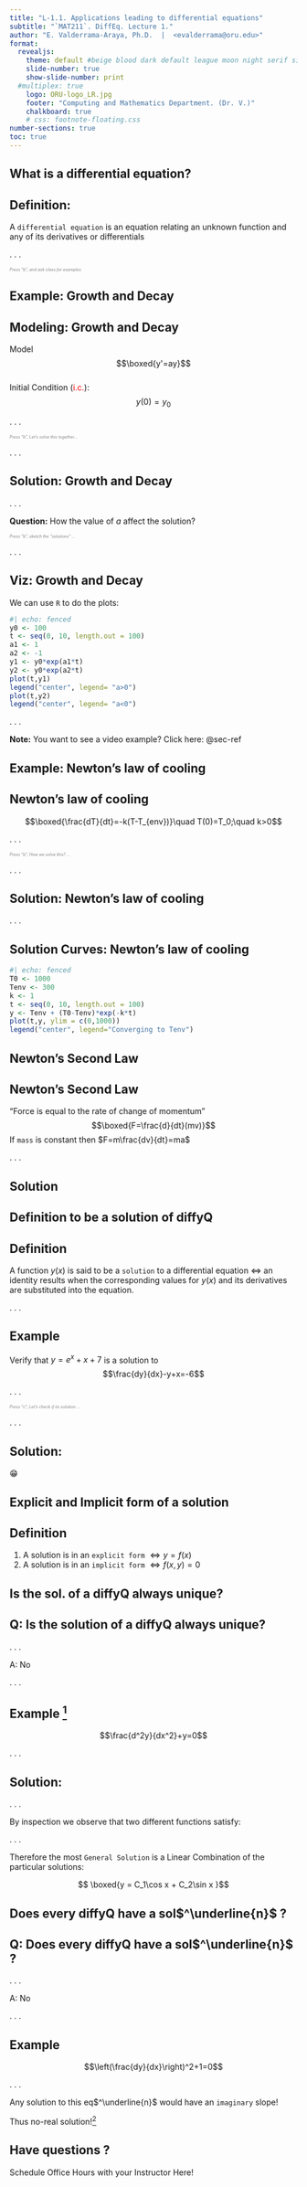 ```yaml
---
title: "L-1.1. Applications leading to differential equations"
subtitle: "`MAT211`. DiffEq. Lecture 1."
author: "E. Valderrama-Araya, Ph.D.  |  <evalderrama@oru.edu>"
format: 
  revealjs:
    theme: default #beige blood dark default league moon night serif simple sky solarized
    slide-number: true
    show-slide-number: print
  #multiplex: true
    logo: ORU-logo_LR.jpg
    footer: "Computing and Mathematics Department. (Dr. V.)"
    chalkboard: true
    # css: footnote-floating.css
number-sections: true
toc: true
---
```


## What is a differential equation? {.scrollable}

::: {.callout-tip}
## Definition:

A `differential equation` is an equation relating an unknown function and any of its derivatives or differentials
:::

. . . 

<span style="color: grey;font-size: 0.5em;">*Press "b", and ask class for examples* </span>


## Example: Growth and Decay {.scrollable}

::: {.callout-tip collapse="true"}

## Modeling: Growth and Decay

Model $$\boxed{y'=ay}$$\
Initial Condition (<span style="color: red;">i.c.</span>): $$y(0)=y_0$$
:::

. . . 

<span style="color: grey;font-size: 0.5em;">*Press "b", Let's solve this together...* </span>

. . . 

::: {.callout-caution collapse="true"}
## Solution: Growth and Decay


```{=tex}
\begin{align}
y'&=ay \\
\frac{dy}{dt} &= a y \quad{\text{(Separation of variables)}}\\
\frac{dy}{y} &= a dt \\
\int \frac{1}{y}\,dy &=\int a \,dt\\
\ln y &= at + c\\
y&=e^{at+c}\\
y&=e^{at}e^{c}\\
y(0)&=y_0\quad\text{(Initial condition)}\\
\therefore y&=y_0e^{at}
\end{align}
```

:::

. . . 

**Question:** How the value of $a$ affect the solution?

<span style="color: grey;font-size: 0.5em;">*Press "b", sketch the "solutions" ...* </span>


. . .

::: {.callout-caution collapse="true"}
## Viz: Growth and Decay

We can use `R` to do the plots:

```r
#| echo: fenced
y0 <- 100
t <- seq(0, 10, length.out = 100)
a1 <- 1
a2 <- -1
y1 <- y0*exp(a1*t)
y2 <- y0*exp(a2*t)
plot(t,y1)
legend("center", legend= "a>0")
plot(t,y2)
legend("center", legend= "a<0")
```

:::

. . . 

**Note:** You want to see a video example? Click here: @sec-ref

## Example: Newton's law of cooling {.scrollable}

::: {.callout-tip}

## Newton's law of cooling

$$\boxed{\frac{dT}{dt}=-k(T-T_{env})}\quad T(0)=T_0;\quad k>0$$
:::
. . . 

<span style="color: grey;font-size: 0.5em;">*Press "b", How we solve this? ...* </span>

. . . 

::: {.callout-caution collapse="true"}

## Solution: Newton's law of cooling

```{=tex}
\begin{align}
\int \frac{1}{T-T_{env}}dT&=\int -kdt\\
\ln (T-T_{env}) &= -kt+C\\
T-T_{env} &= e^{-kt+C}\\
T-T_{env} &= e^{-kt}e^{C}\quad\Rightarrow\text{(Initial conditions)}\\
T-T_{env} &= e^{-kt}(T_0-T_{env})\\
T&=T_{env}+(T_0-T_{env})e^{-kt}
\end{align}
```

:::

. . . 

<!-- ## Sol. Curves: Newton's law of cooling {.scrollable} -->

::: {.callout-caution collapse="true"}
## Solution Curves: Newton's law of cooling

```r
#| echo: fenced
T0 <- 1000
Tenv <- 300
k <- 1
t <- seq(0, 10, length.out = 100)
y <- Tenv + (T0-Tenv)*exp(-k*t)
plot(t,y, ylim = c(0,1000))
legend("center", legend="Converging to Tenv")
```
:::

## Newton's Second Law {.scrollable}

::: {.callout-tip}
## Newton's Second Law

"Force is equal to the rate of change of momentum" $$\boxed{F=\frac{d}{dt}(mv)}$$ If `mass` is constant then $F=m\frac{dv}{dt}=ma$
:::

. . . 

::: {.callout-caution collapse="true"}
## Solution
\begin{align}
\frac{dx^2}{dt^2}&=\frac{F(t)}{m}\\
\text{Integrating:}\\
v(t)&=v_0+\frac{1}{m}\int_0^t F(\tau)d\tau
\end{align}
:::

## Definition to be a solution of diffyQ {.scrollable}

::: {.callout-tip}
## Definition

A function $y(x)$ is said to be a `solution` to a differential equation $\Leftrightarrow$ an identity results when the corresponding values for $y(x)$ and its derivatives are substituted into the equation.
:::

. . . 

::: {.callout-caution collapse="true"}
## Example

Verify that $y=e^x+x+7$ is a solution to $$\frac{dy}{dx}-y+x=-6$$
:::

. . .

<span style="color: grey;font-size: 0.5em;">*Press "c", Let's check if its solution ...* </span>

. . .

::: {.callout-caution collapse="true"}
## Solution:

```{=tex}
\begin{align}
\frac{dy}{dx}-y+x&=-6\quad\text{(expanding the left side:)}\\
\frac{d}{dx}(e^x+x+7)-(e^x+x+7)+x&=-6\\
e^x+1-e^x-x-7+x&=-6\\
-6&=-6
\end{align}
```
😁
:::

## Explicit and Implicit form of a solution

::: {.callout-tip}
## Definition

1.  A solution is in an `explicit form` $\Leftrightarrow y=f(x)$
2.  A solution is in an `implicit form` $\Leftrightarrow f(x,y)=0$
:::

## Is the sol. of a diffyQ always unique? {.scrollable}

::: {.callout-warning collapse="true"}
## **Q:** Is the solution of a diffyQ always unique?

:::

. . . 

A: No

. . .

::: {.callout-caution collapse="true"}
## Example ^[<https://en.wikipedia.org/wiki/Harmonic_oscillator>]

$$\frac{d^2y}{dx^2}+y=0$$
:::

. . . 

::: {.callout-caution collapse="true"}
## Solution:

:::

. . .

By inspection we observe that two different functions satisfy:

```{=tex}
\begin{align}
y_1&=\cos x\\
y_2&=\sin x\\
\end{align}
```

. . .

Therefore the most `General Solution` is a Linear Combination of the particular solutions:

$$ \boxed{y = C_1\cos x + C_2\sin x }$$

## Does every diffyQ have a sol$^\underline{n}$ ?{.scrollable}

::: {.callout-warning}
## **Q:** Does every diffyQ have a sol$^\underline{n}$ ?

:::

. . .

A: No

. . .

::: {.callout-caution collapse="true"}
## Example

$$\left(\frac{dy}{dx}\right)^2+1=0$$
:::

. . .

Any solution to this eq$^\underline{n}$ would have an `imaginary` slope!

Thus no-real solution!^[interested in imaginary? $\Rightarrow$ PHY:455<https://syllabi.oru.edu/?id=28002>]


## Have questions ?

Schedule Office Hours with your Instructor Here!

<!-- Calendly inline widget begin -->
<div class="calendly-inline-widget" data-url="https://calendly.com/evalderrama/officehours" style="min-width:320px;height:630px;"></div>
<script type="text/javascript" src="https://assets.calendly.com/assets/external/widget.js" async></script>
<!-- Calendly inline widget end -->


## References {#sec-ref}

1.  Exponential growth and decay. <https://en.wikipedia.org/wiki/Exponential_growth>
2.  Newton law of cooling. <https://en.wikipedia.org/wiki/Newton%27s_law_of_cooling>
3.  Harmonic oscillator. <https://en.wikipedia.org/wiki/Harmonic_oscillator>
4.  Khan: Modeling population with simple differential equation. <https://youtu.be/IYFkXWlgC_w?feature=shared>
<!-- 3.  Quarto revealjs. <https://quarto.org/docs/presentations/revealjs/themes.html> -->
<!-- 4.  Quarto callouts. <https://quarto.org/docs/authoring/callouts.html> -->

